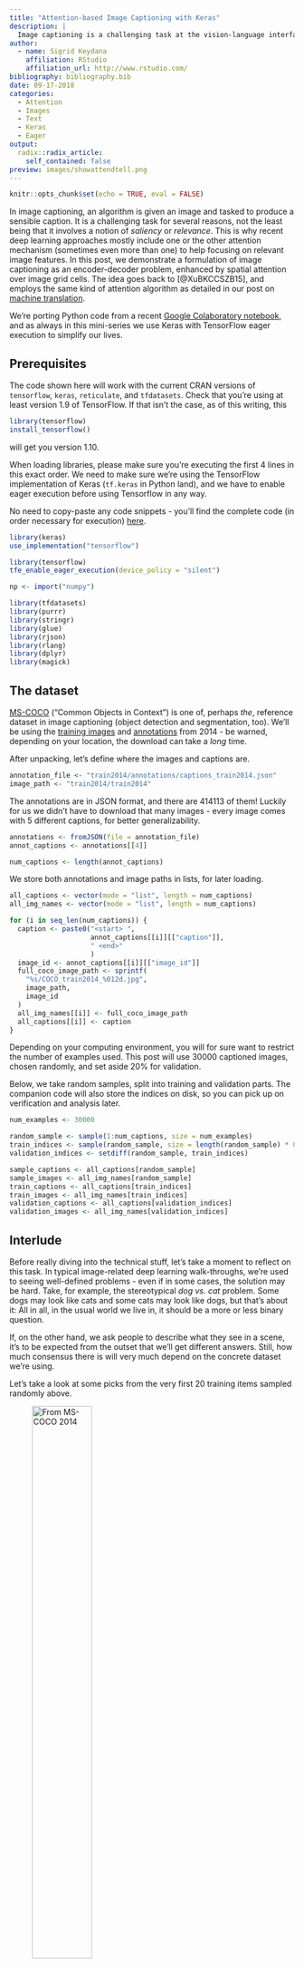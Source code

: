 ```yaml
---
title: "Attention-based Image Captioning with Keras"
description: |
  Image captioning is a challenging task at the vision-language interface. Continuing our mini-series on combining Keras with TensorFlow eager execution, we show a way to incorporate an attention mechanism that allows the network to concentrate on image features relevant to the current state of text generation.
author:
  - name: Sigrid Keydana
    affiliation: RStudio
    affiliation_url: http://www.rstudio.com/
bibliography: bibliography.bib
date: 09-17-2018
categories:
  - Attention 
  - Images
  - Text
  - Keras
  - Eager
output:
  radix::radix_article:
    self_contained: false
preview: images/showattendtell.png
---
```


```r
knitr::opts_chunk$set(echo = TRUE, eval = FALSE)
```

In image captioning, an algorithm is given an image and tasked to produce a sensible caption. It is a challenging task for several reasons, not the least being that it involves a notion of _saliency_ or _relevance_. This is why recent deep learning approaches mostly include one or the other attention mechanism (sometimes even more than one) to help focusing on relevant image features. 
In this post, we demonstrate a formulation of image captioning as an encoder-decoder problem, enhanced by spatial attention over image grid cells. The idea goes back to [@XuBKCCSZB15], and employs the same kind of attention algorithm as detailed in our post on [machine translation](https://blogs.rstudio.com/tensorflow/posts/2018-07-30-attention-layer/).

We're porting Python code from a recent [Google Colaboratory notebook ](https://colab.research.google.com/github/tensorflow/tensorflow/blob/master/tensorflow/contrib/eager/python/examples/generative_examples/image_captioning_with_attention.ipynb?linkId=54343050&pli=1#scrollTo=io7ws3ReRPGv), and as always in this mini-series we use Keras with TensorFlow eager execution to simplify our lives.


## Prerequisites

The code shown here will work with the current CRAN versions of `tensorflow`, `keras`, `reticulate`, and `tfdatasets`.
Check that you're using at least version 1.9 of TensorFlow. If that isn't the case, as of this writing, this 

```r
library(tensorflow)
install_tensorflow()
```

will get you version 1.10.

When loading libraries, please make sure you're executing the first 4 lines in this exact order.
We need to make sure we're using the TensorFlow implementation of Keras (`tf.keras` in Python land), and we have to enable eager execution before using Tensorflow in any way.

No need to copy-paste any code snippets - you'll find the complete code (in order necessary for execution) [here](https://github.com/rstudio/keras/blob/master/vignettes/examples/eager-image-captioning.R).


```r
library(keras)
use_implementation("tensorflow")

library(tensorflow)
tfe_enable_eager_execution(device_policy = "silent")

np <- import("numpy")

library(tfdatasets)
library(purrr)
library(stringr)
library(glue)
library(rjson)
library(rlang)
library(dplyr)
library(magick)
```



## The dataset

[MS-COCO](http://cocodataset.org) ("Common Objects in Context") is one of, perhaps _the_, reference dataset in image captioning (object detection and segmentation, too). 
We'll be using the [training images](http://images.cocodataset.org/zips/train2014.zip) and [annotations](http://images.cocodataset.org/annotations/annotations_trainval2014.zip) from 2014 - be warned, depending on your location, the download can take a _long_ time.

After unpacking, let's define where the images and captions are.

```r
annotation_file <- "train2014/annotations/captions_train2014.json"
image_path <- "train2014/train2014"
```


The annotations are in JSON format, and there are 414113 of them! Luckily for us we didn't have to download that many images - every image comes with 5 different captions, for better generalizability.


```r
annotations <- fromJSON(file = annotation_file)
annot_captions <- annotations[[4]]

num_captions <- length(annot_captions)
```


We store both annotations and image paths in lists, for later loading.

```r
all_captions <- vector(mode = "list", length = num_captions)
all_img_names <- vector(mode = "list", length = num_captions)

for (i in seq_len(num_captions)) {
  caption <- paste0("<start> ",
                    annot_captions[[i]][["caption"]],
                    " <end>"
                    )
  image_id <- annot_captions[[i]][["image_id"]]
  full_coco_image_path <- sprintf(
    "%s/COCO_train2014_%012d.jpg",
    image_path,
    image_id
  )
  all_img_names[[i]] <- full_coco_image_path
  all_captions[[i]] <- caption
}
```


Depending on your computing environment, you will for sure want to restrict the number of examples used.
This post will use 30000 captioned images, chosen randomly, and set aside 20% for validation.

Below, we take random samples, split into training and validation parts. The companion code will also store the indices on disk, so you can pick up on verification and analysis later.


```r
num_examples <- 30000

random_sample <- sample(1:num_captions, size = num_examples)
train_indices <- sample(random_sample, size = length(random_sample) * 0.8)
validation_indices <- setdiff(random_sample, train_indices)

sample_captions <- all_captions[random_sample]
sample_images <- all_img_names[random_sample]
train_captions <- all_captions[train_indices]
train_images <- all_img_names[train_indices]
validation_captions <- all_captions[validation_indices]
validation_images <- all_img_names[validation_indices]
```



## Interlude

Before really diving into the technical stuff, let's take a moment to reflect on this task.
In typical image-related deep learning walk-throughs, we're used to seeing well-defined problems - even if in some cases, the solution may be hard. Take, for example, the stereotypical _dog vs. cat_ problem. Some dogs may look like cats and some cats may look like dogs, but that's about it: All in all, in the usual world we live in, it should be a more or less binary question.

If, on the other hand, we ask people to describe what they see in a scene, it's to be expected from the outset that we'll get different answers. Still, how much consensus there is will very much depend on the concrete dataset we're using.

Let's take a look at some picks from the very first 20 training items sampled randomly above. 


![From MS-COCO 2014](images/COCO_train2014_000000510592.jpg){.external width=50%}


Now this image does not leave much room for decision what to focus on, and received a very factual caption indeed: "There is a plate with one slice of bacon a half of orange and bread". If the dataset were all like this, we'd think a machine learning algorithm should do pretty well here.

Picking another one from the first 20:

![From MS-COCO 2014](images/COCO_train2014_000000118167.jpg){.external width=50%}

What would be salient information to you here? The caption provided goes "A smiling little boy has a checkered shirt".
Is the look of the shirt as important as that? You might as well focus on the scenery, - or even something on a completely different level: The age of the photo, or it being an analog one.


Let's take a final example.

![From MS-COCO 2014](images/COCO_train2014_000000089158.jpg){.external width=70%}

What would you say about this scene? The official label we sampled here is "A group of people posing in a funny way for the camera". Well ...

Pleaes don't forget that for each image, the dataset includes five different captions (although our n = 30000 samples probably won't).
So this is not saying the dataset is biased - not at all. Instead, we want to point out the ambiguities and difficulties inherent in the task. Actually, given those difficulties, it's all the more amazing that the task we're tackling here - having a network automatically generate image captions - should at all be possible!

Now let's see how we can do this. 

## Extract image features

For the encoding part of our encoder-decoder network, we will make use of _InceptionV3_ to extract image features. In principle, which features to extract is up to experimentation, - here we just use the last layer before the fully connected top:

```r
image_model <- application_inception_v3(
  include_top = FALSE,
  weights = "imagenet")
image_model$output
```


For an image size of 299x299, the output will be of size `(batch_size, 8, 8, 2048)`, that is, we are making use of 2048 feature maps.

_InceptionV3_ being a "big model", where every pass through the model takes its time, we want to precompute features in advance and store them on disk. 
We'll use [tfdatasets](https://tensorflow.rstudio.com/tools/tfdatasets/articles/introduction.html) to stream images to the model. This means all our preprocessing has to employ tensorflow functions: That's why we're not using the more familiar `image_load` from keras below.

Our custom `load_image` will read in, resize and preprocess the images as required for use with _InceptionV3_:

```r
load_image <- function(image_path) {
  img <-
    tf$read_file(image_path) %>%
    tf$image$decode_jpeg(channels = 3) %>%
    tf$image$resize_images(c(299L, 299L)) %>%
    tf$keras$applications$inception_v3$preprocess_input()
  list(img, image_path)
}
```


Now we're ready to save the extracted features to disk. The `(batch_size, 8, 8, 2048)`-sized features will be flattened to `(batch_size, 64, 2048)`. The latter shape is what our encoder, soon to be discussed, will receive as input.

```r
preencode <- unique(sample_images) %>% unlist() %>% sort()
num_unique <- length(preencode)

# adapt this according to your system's capacities  
batch_size_4save <- 1
image_dataset <-
  tensor_slices_dataset(preencode) %>%
  dataset_map(load_image) %>%
  dataset_batch(batch_size_4save)
  
save_iter <- make_iterator_one_shot(image_dataset)
  
until_out_of_range({
  
  save_count <- save_count + batch_size_4save
  batch_4save <- save_iter$get_next()
  img <- batch_4save[[1]]
  path <- batch_4save[[2]]
  batch_features <- image_model(img)
  batch_features <- tf$reshape(
    batch_features,
    list(dim(batch_features)[1], -1L, dim(batch_features)[4]
  )
                               )
  for (i in 1:dim(batch_features)[1]) {
    np$save(path[i]$numpy()$decode("utf-8"),
            batch_features[i, , ]$numpy())
  }
    
})
```


Before we get to the encoder and decoder models though, we need to take care of the captions.

## Processing the captions

We're using keras `text_tokenizer` and the text processing functions `texts_to_sequences` and `pad_sequences` to transform ascii text into a matrix.

```r
# we will use the 5000 most frequent words only
top_k <- 5000
tokenizer <- text_tokenizer(
  num_words = top_k,
  oov_token = "<unk>",
  filters = '!"#$%&()*+.,-/:;=?@[\\]^_`{|}~ ')
tokenizer$fit_on_texts(sample_captions)

train_captions_tokenized <-
  tokenizer %>% texts_to_sequences(train_captions)
validation_captions_tokenized <-
  tokenizer %>% texts_to_sequences(validation_captions)

# pad_sequences will use 0 to pad all captions to the same length
tokenizer$word_index["<pad>"] <- 0

# create a lookup dataframe that allows us to go in both directions
word_index_df <- data.frame(
  word = tokenizer$word_index %>% names(),
  index = tokenizer$word_index %>% unlist(use.names = FALSE),
  stringsAsFactors = FALSE
)
word_index_df <- word_index_df %>% arrange(index)

decode_caption <- function(text) {
  paste(map(text, function(number)
    word_index_df %>%
      filter(index == number) %>%
      select(word) %>%
      pull()),
    collapse = " ")
}

# pad all sequences to the same length (the maximum length, in our case)
# could experiment with shorter padding (truncating the very longest captions)
caption_lengths <- map(
  all_captions[1:num_examples],
  function(c) str_split(c," ")[[1]] %>% length()
  ) %>% unlist()
max_length <- fivenum(caption_lengths)[5]

train_captions_padded <-  pad_sequences(
  train_captions_tokenized,
  maxlen = max_length,
  padding = "post",
  truncating = "post"
)

validation_captions_padded <- pad_sequences(
  validation_captions_tokenized,
  maxlen = max_length,
  padding = "post",
  truncating = "post"
)
```



## Loading the data for training

Now that we've taken care of pre-extracting the features and preprocessing the captions, we need a way to stream them to our captioning model. For that, we're using `tensor_slices_dataset` from [tfdatasets](https://tensorflow.rstudio.com/tools/tfdatasets/articles/introduction.html), passing in the list of paths to the images and the preprocessed captions. Loading the images is then performed as a TensorFlow graph operation (using [tf$pyfunc](https://www.tensorflow.org/api_docs/python/tf/py_func)).

The original Colab code also shuffles the data on every iteration. Depending on your hardware, this may take a long time, and given the size of the dataset it is not strictly necessary to get reasonable results. (The results reported below were obtained without shuffling.)

```r
batch_size <- 10
buffer_size <- num_examples

map_func <- function(img_name, cap) {
  p <- paste0(img_name$decode("utf-8"), ".npy")
  img_tensor <- np$load(p)
  img_tensor <- tf$cast(img_tensor, tf$float32)
  list(img_tensor, cap)
}

train_dataset <-
  tensor_slices_dataset(list(train_images, train_captions_padded)) %>%
  dataset_map(
    function(item1, item2) tf$py_func(map_func, list(item1, item2), list(tf$float32, tf$int32))
  ) %>%
  # optionally shuffle the dataset
  # dataset_shuffle(buffer_size) %>%
  dataset_batch(batch_size)
```



## Captioning model


The model is basically the same as that discussed in the [machine translation post](https://blogs.rstudio.com/tensorflow/posts/2018-07-30-attention-layer/). Please refer to that article for an explanation of the concepts, as well as a detailed walk-through of the tensor shapes involved at every step. Here, we provide the tensor shapes as comments in the code snippets, for quick overview/comparison.

However, if you develop your own models, with eager execution you can simply insert debugging/logging statements at arbitrary places in the code - even in model definitions. So you can have a function

```r
maybecat <- function(context, x) {
  if (debugshapes) {
    name <- enexpr(x)
    dims <- paste0(dim(x), collapse = " ")
    cat(context, ": shape of ", name, ": ", dims, "\n", sep = "")
  }
}

```

And if you now set

```r
debugshapes <- FALSE
```


you can trace - not only tensor shapes, but actual tensor values through your models, as shown below for the encoder. (We don't display any debugging statements after that, but the [sample code](https://github.com/rstudio/keras/blob/master/vignettes/examples/eager-image-captioning.R) has many more.)

### Encoder

Now it's time to define some some sizing-related hyperparameters and housekeeping variables:

```r
# for encoder output
embedding_dim <- 256
# decoder (LSTM) capacity
gru_units <- 512
# for decoder output
vocab_size <- top_k
# number of feature maps gotten from Inception V3
features_shape <- 2048
# shape of attention features (flattened from 8x8)
attention_features_shape <- 64
```

The encoder in this case is just a fully connected layer, taking in the features extracted from Inception V3 (in flattened form, as they were written to disk), and embedding them in 256-dimensional space.

```r
cnn_encoder <- function(embedding_dim, name = NULL) {
    
  keras_model_custom(name = name, function(self) {
      
    self$fc <- layer_dense(units = embedding_dim, activation = "relu")
      
    function(x, mask = NULL) {
      # input shape: (batch_size, 64, features_shape)
      maybecat("encoder input", x)
      # shape after fc: (batch_size, 64, embedding_dim)
      x <- self$fc(x)
      maybecat("encoder output", x)
      x
    }
  })
}
```


### Attention module

Unlike in the machine translation post, here the attention module is separated out into its own custom model.
The logic is the same though:

```r
attention_module <- function(gru_units, name = NULL) {
  
  keras_model_custom(name = name, function(self) {
    
    self$W1 = layer_dense(units = gru_units)
    self$W2 = layer_dense(units = gru_units)
    self$V = layer_dense(units = 1)
      
    function(inputs, mask = NULL) {
      features <- inputs[[1]]
      hidden <- inputs[[2]]
      # features(CNN_encoder output) shape == (batch_size, 64, embedding_dim)
      # hidden shape == (batch_size, gru_units)
      # hidden_with_time_axis shape == (batch_size, 1, gru_units)
      hidden_with_time_axis <- k_expand_dims(hidden, axis = 2)
        
      # score shape == (batch_size, 64, 1)
      score <- self$V(k_tanh(self$W1(features) + self$W2(hidden_with_time_axis)))
      # attention_weights shape == (batch_size, 64, 1)
      attention_weights <- k_softmax(score, axis = 2)
      # context_vector shape after sum == (batch_size, embedding_dim)
      context_vector <- k_sum(attention_weights * features, axis = 2)
        
      list(context_vector, attention_weights)
    }
  })
}

```

### Decoder

The decoder at each time step calls the attention module with the features it got from the encoder and its last hidden state, and receives back an attention vector. The attention vector gets concatenated with the current input and further processed by a GRU and two fully connected layers, the last of which gives us the (unnormalized) probabilities for the next word in the caption.

The _current input_ at each time step here is the previous word: the correct one during training (_teacher forcing_), the last generated one during inference.

```r
rnn_decoder <- function(embedding_dim, gru_units, vocab_size, name = NULL) {
    
  keras_model_custom(name = name, function(self) {
      
    self$gru_units <- gru_units
    self$embedding <- layer_embedding(input_dim = vocab_size, output_dim = embedding_dim)
    self$gru <- if (tf$test$is_gpu_available()) {
      layer_cudnn_gru(
        units = gru_units,
        return_sequences = TRUE,
        return_state = TRUE,
        recurrent_initializer = 'glorot_uniform'
      )
    } else {
      layer_gru(
        units = gru_units,
        return_sequences = TRUE,
        return_state = TRUE,
        recurrent_initializer = 'glorot_uniform'
      )
    }
      
    self$fc1 <- layer_dense(units = self$gru_units)
    self$fc2 <- layer_dense(units = vocab_size)
      
    self$attention <- attention_module(self$gru_units)
      
    function(inputs, mask = NULL) {
      x <- inputs[[1]]
      features <- inputs[[2]]
      hidden <- inputs[[3]]
        
      c(context_vector, attention_weights) %<-% self$attention(list(features, hidden))
        
      # x shape after passing through embedding == (batch_size, 1, embedding_dim)
      x <- self$embedding(x)
        
      # x shape after concatenation == (batch_size, 1, 2 * embedding_dim)
      x <- k_concatenate(list(k_expand_dims(context_vector, 2), x))
        
      # passing the concatenated vector to the GRU
      c(output, state) %<-% self$gru(x)
        
      # shape == (batch_size, 1, gru_units)
      x <- self$fc1(output)
        
      # x shape == (batch_size, gru_units)
      x <- k_reshape(x, c(-1, dim(x)[[3]]))
        
      # output shape == (batch_size, vocab_size)
      x <- self$fc2(x)
        
      list(x, state, attention_weights)
        
    }
  })
}
```

### Loss function, and instantiating it all

Now that we've defined our model (built of three custom models), we still need to actually instantiate it (being precise: the two classes we will access from outside, that is, the encoder and the decoder). 

We also need to instantiate an optimizer (Adam will do), and define our loss function (categorical crossentropy).
Note that `tf$nn$sparse_softmax_cross_entropy_with_logits` expects raw logits instead of softmax activations, and that we're using the _sparse_ variant because our labels are not one-hot-encoded.



```r
encoder <- cnn_encoder(embedding_dim)
decoder <- rnn_decoder(embedding_dim, gru_units, vocab_size)

optimizer = tf$train$AdamOptimizer()

cx_loss <- function(y_true, y_pred) {
  mask <- 1 - k_cast(y_true == 0L, dtype = "float32")
  loss <- tf$nn$sparse_softmax_cross_entropy_with_logits(
    labels = y_true,
    logits = y_pred
  ) * mask
  tf$reduce_mean(loss)
}
```


## Training


Training the captioning model is a time-consuming process, and you will for sure want to save the model's weights!
How does this work with eager execution?

We create a `tf$train$Checkpoint` object, passing it the objects to be saved: In our case, the encoder, the decoder, and the optimizer. Later, at the end of each epoch, we will ask it to write the respective weights to disk.

```r
restore_checkpoint <- FALSE

checkpoint_dir <- "./checkpoints_captions"
checkpoint_prefix <- file.path(checkpoint_dir, "ckpt")
checkpoint <- tf$train$Checkpoint(
  optimizer = optimizer,
  encoder = encoder,
  decoder = decoder
)
```

As we're just starting to train the model, `restore_checkpoint` is set to false. Later, restoring the weights will be as easy as

```r

if (restore_checkpoint) {
  checkpoint$restore(tf$train$latest_checkpoint(checkpoint_dir))
}
```

The training loop is structured just like in the machine translation case: We loop over epochs, batches, and the training targets, feeding in the correct previous word at every timestep.
Again, `tf$GradientTape` takes care of recording the forward pass and calculating the gradients, and the optimizer applies the gradients to the model's weights.
As each epoch ends, we also save the weights.


```r
num_epochs <- 20

if (!restore_checkpoint) {
  for (epoch in seq_len(num_epochs)) {
    
    total_loss <- 0
    progress <- 0
    train_iter <- make_iterator_one_shot(train_dataset)
    
    until_out_of_range({
      
      batch <- iterator_get_next(train_iter)
      loss <- 0
      img_tensor <- batch[[1]]
      target_caption <- batch[[2]]
      
      dec_hidden <- k_zeros(c(batch_size, gru_units))
      
      dec_input <- k_expand_dims(
        rep(list(word_index_df[word_index_df$word == "<start>", "index"]), batch_size)
      )
      
      with(tf$GradientTape() %as% tape, {
        
        features <- encoder(img_tensor)
        
        for (t in seq_len(dim(target_caption)[2] - 1)) {
          c(preds, dec_hidden, weights) %<-%
            decoder(list(dec_input, features, dec_hidden))
          loss <- loss + cx_loss(target_caption[, t], preds)
          dec_input <- k_expand_dims(target_caption[, t])
        }
        
      })
      
      total_loss <-
        total_loss + loss / k_cast_to_floatx(dim(target_caption)[2])
      
      variables <- c(encoder$variables, decoder$variables)
      gradients <- tape$gradient(loss, variables)
      
      optimizer$apply_gradients(purrr::transpose(list(gradients, variables)),
                                global_step = tf$train$get_or_create_global_step()
      )
    })
    cat(paste0(
      "\n\nTotal loss (epoch): ",
      epoch,
      ": ",
      (total_loss / k_cast_to_floatx(buffer_size)) %>% as.double() %>% round(4),
      "\n"
    ))
    
    checkpoint$save(file_prefix = checkpoint_prefix)
  }
}
```

## Peeking at results

Just like in the translation case, it's interesting to look at model performance already during training. The companion code has that functionality integrated (and required functions defined in the correct order), so you can watch model progress for yourself. 

The basic function here is `get_caption`: It gets passed the path to an image, loads it, obtains its features from Inception V3, and then asks the encoder-decoder model to generate a caption. If at any point the model produces the `end` symbol, we stop early. Otherwise, we may generate a sentence extending up till our predefined maximum length.


```r
get_caption <-
  function(image) {
    attention_matrix <-
      matrix(0, nrow = max_length, ncol = attention_features_shape)
    temp_input <- k_expand_dims(load_image(image)[[1]], 1)
    img_tensor_val <- image_model(temp_input)
    img_tensor_val <- k_reshape(
      img_tensor_val,
      list(dim(img_tensor_val)[1], -1, dim(img_tensor_val)[4])
    )
    features <- encoder(img_tensor_val)
    
    dec_hidden <- k_zeros(c(1, gru_units))
    dec_input <-
      k_expand_dims(list(word_index_df[word_index_df$word == "<start>", "index"]))
    
    result <- ""
    
    for (t in seq_len(max_length - 1)) {
      
      c(preds, dec_hidden, attention_weights) %<-%
        decoder(list(dec_input, features, dec_hidden))
      attention_weights <- k_reshape(attention_weights, c(-1))
      attention_matrix[t,] <- attention_weights %>% as.double()
      
      pred_idx <- tf$multinomial(exp(preds), num_samples = 1)[1, 1] %>% as.double()
      pred_word <-
        word_index_df[word_index_df$index == pred_idx, "word"]
      
      if (pred_word == "<end>") {
        result <-
          paste(result, pred_word)
        attention_matrix <-
          attention_matrix[1:length(str_split(result, " ")[[1]]), , drop = FALSE]
        return (list(result, attention_matrix))
      } else {
        result <-
          paste(result, pred_word)
        dec_input <- k_expand_dims(list(pred_idx))
      }
    }
    
    list(str_trim(result), attention_matrix)
  }
```


With that functionality, now let's actually do that: peek at results while the network is learning!

We've picked 3 examples each from the training and validation sets. Here they are.

First, our picks from the training set:

::: l-body-outset
![Three picks from the training set](images/training_examples.png){width=100%}  
:::


Let's see the target captions:

- _a herd of giraffe standing on top of a grass covered field_
- _a view of cards driving down a street_
- _the skateboarding flips his board off of the sidewalk_

Interestingly, here we also have a demonstration of how labeled datasets (like anything human) may contain errors. (The samples were not picked for that; instead, they were chosen - without too much screening - for being rather unequivocal in their visual content.)

Now for the validation candidates.

::: l-body-outset
![Three picks from the validation set](images/validation_examples.png){width=100%}  
:::

and their official captions:

- _a left handed pitcher throwing the base ball_
- _a woman taking a bite of a slice of pizza in a restaraunt_
- _a woman hitting swinging a tennis racket at a tennis ball on a tennis court_

(Again, any spelling peculiarities have not been introduced by us.)


#### Epoch 1

Now, what does our network produce after the first epoch? Remember that this means, having seen each one of the 24000 training images once.

First then, here are the captions for the train images:

> a group of sheep standing in the grass

> a group of cars driving down a street

> a man is standing on a street

Not only is the syntax correct in every case, the content isn't that bad either!

How about the validation set?

> a baseball player is playing baseball uniform is holding a baseball bat

> a man is holding a table with a table with a table with a table with a table with a table with a table with a table with a table with a table with a table with a table with a table with a table

> a tennis player is holding a tennis court

This certainly tells that the network has been able to generalize over - let's not call them concepts, but mappings between visual and textual entities, perhaps. It's true that it will have seen some of these images before, because images come with several captions. You could be more strict setting up your training and validation sets - but here, we don't really care about objective performance scores and so, it does not really matter.

Let' skip directly to epoch 20, our last training epoch, and check for further improvements.

#### Epoch 20


Training images:

>

>

>





## Conclusion

# discuss the results

Apart from training longer, on more data, or with different hyperparameters there are other options, though. The concept implemented here uses _spatial_ attention over a uniform grid, that is, the attention mechanism guides the decoder _where_ on the grid to look next when generating a caption.
However, this is not the only way, and this is not how it works with humans. A much more plausible approach is a mix of top-down and bottom-up attention. E.g.[@AndersonHBTJGZ17] use object detection techniques to bottom-up isolate interesting objects, and an LSTM stack wherein the first computes top-down attention guided by the output word generated by the second one.
Another interesting approach involving attention is [@LiuSWWY17], where the image features are encoded and presented in a sequence, such that we end up with sequence models both on the encoding and the decoding sides. To name one further alternative, [@Zhu2018] add a learned _topic_ to the information input, which again is a top-down feature found in human cognition.
If you find one of these, or yet another, approach more convincing, an eager execution implementation in the style of the above should be a good way to go.

